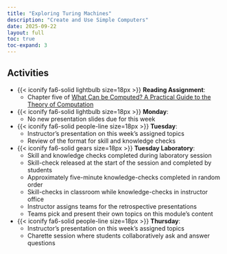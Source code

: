 ```yaml
---
title: "Exploring Turing Machines"
description: "Create and Use Simple Computers"
date: 2025-09-22
layout: full
toc: true
toc-expand: 3
---
```


## Activities

- {{< iconify fa6-solid lightbulb size=18px >}} **Reading Assignment**:
  - Chapter five of [What Can be Computed? A Practical Guide to the
  Theory of Computation](https://whatcanbecomputed.com/)
- {{< iconify fa6-solid lightbulb size=18px >}} **Monday**:
  - No new presentation slides due for this week
- {{< iconify fa6-solid people-line size=18px >}} **Tuesday**:
  - Instructor's presentation on this week's assigned topics
  - Review of the format for skill and knowledge checks
- {{< iconify fa6-solid gears size=18px >}} **Tuesday Laboratory**:
   - Skill and knowledge checks completed during laboratory session
   - Skill-check released at the start of the session and completed by students
   - Approximately five-minute knowledge-checks completed in random order
   - Skill-checks in classroom while knowledge-checks in instructor office
   - Instructor assigns teams for the retrospective presentations
   - Teams pick and present their own topics on this module's content
- {{< iconify fa6-solid people-line size=18px >}} **Thursday**:
  - Instructor's presentation on this week's assigned topics
  - Charette session where students collaboratively ask and answer questions
